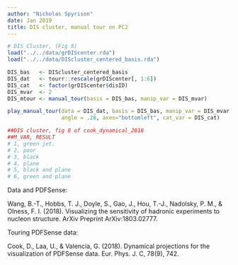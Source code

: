 ```yaml
---
author: "Nicholas Spyrison"
date: Jan 2019
title: DIS cluster, manual tour on PC2
---
```


```r
# DIS Cluster, (Fig 8)
load("../../data/grDIScenter.rda")
load("../../data/DIScluster_centered_basis.rda")

DIS_bas   <- DIScluster_centered_basis
DIS_dat   <- tourr::rescale(grDIScenter[, 1:6])
DIS_cat   <- factor(grDIScenter$disID)
DIS_mvar  <- 2
DIS_mtour <- manual_tour(basis = DIS_bas, manip_var = DIS_mvar)

play_manual_tour(data = DIS_dat, basis = DIS_bas, manip_var = DIS_mvar, 
                 angle = .28, axes="bottomleft", cat_var = DIS_cat)

##DIS cluster, fig 8 of cook_dynamical_2018
##M_VAR, RESULT
# 1, green jet.
# 2, poor
# 3, black
# 4, plane
# 5, black and plane
# 6, green and plane
```

Data and PDFSense:

Wang, B.-T., Hobbs, T. J., Doyle, S., Gao, J., Hou, T.-J., Nadolsky, P. M., & Olness, F. I. (2018). Visualizing the sensitivity of hadronic experiments to nucleon structure. ArXiv Preprint ArXiv:1803.02777.

Touring PDFSense data:

Cook, D., Laa, U., & Valencia, G. (2018). Dynamical projections for the visualization of PDFSense data. Eur. Phys. J. C, 78(9), 742.
